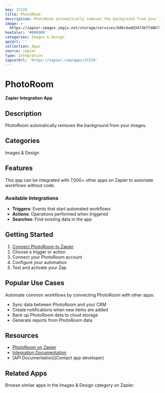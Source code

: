 ```yaml
---
key: 37229
title: PhotoRoom
description: PhotoRoom automatically removes the background from your images.
image: >-
  https://zapier-images.imgix.net/storage/services/b0bc6add3473b7fd067350e9fcc24066.png?auto=format%2Ccompress&ixlib=python-3.0.0&q=50
hexColor: '#000000'
categories: Images & Design
apiUrl: ''
collection: Apps
source: zapier
type: Integration
zapierUrl: 'https://zapier.com/apps/37229'
---
```

# PhotoRoom

**Zapier Integration App**

## Description

PhotoRoom automatically removes the background from your images.

## Categories

Images & Design

## Features

This app can be integrated with 7,000+ other apps on Zapier to automate workflows without code.

### Available Integrations

- **Triggers**: Events that start automated workflows
- **Actions**: Operations performed when triggered
- **Searches**: Find existing data in the app

## Getting Started

1. [Connect PhotoRoom to Zapier](https://zapier.com/apps/37229)
2. Choose a trigger or action
3. Connect your PhotoRoom account
4. Configure your automation
5. Test and activate your Zap

## Popular Use Cases

Automate common workflows by connecting PhotoRoom with other apps:

- Sync data between PhotoRoom and your CRM
- Create notifications when new items are added
- Back up PhotoRoom data to cloud storage
- Generate reports from PhotoRoom data

## Resources

- [PhotoRoom on Zapier](https://zapier.com/apps/37229)
- [Integration Documentation](https://zapier.com/apps/37229/integrations)
- [API Documentation](Contact app developer)

## Related Apps

Browse similar apps in the Images & Design category on Zapier.
